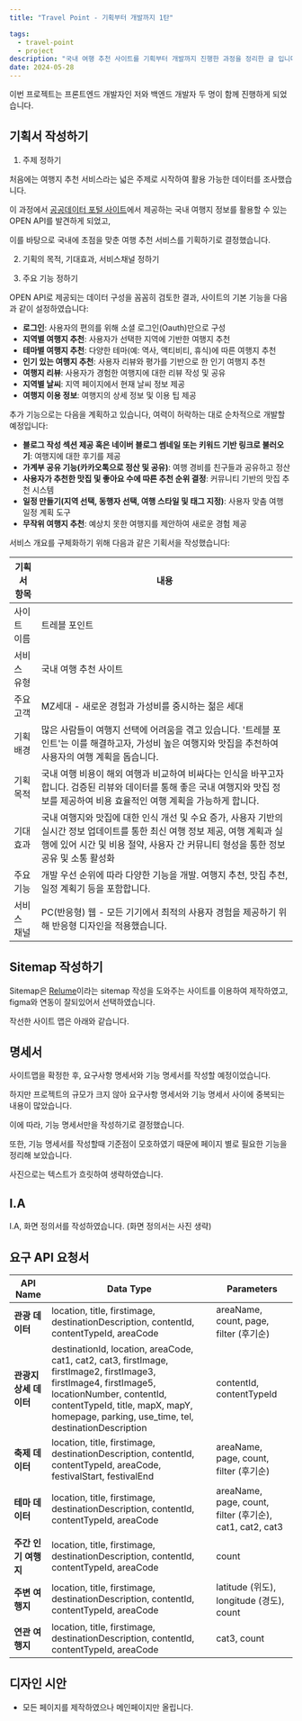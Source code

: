```yaml
---
title: "Travel Point - 기획부터 개발까지 1탄"

tags:
  - travel-point
  - project
description: "국내 여행 추천 사이트를 기획부터 개발까지 진행한 과정을 정리한 글 입니다."
date: 2024-05-28
---
```


이번 프로젝트는 프론트엔드 개발자인 저와 백엔드 개발자 두 명이 함께 진행하게 되었습니다.

## 기획서 작성하기

1. 주제 정하기

처음에는 여행지 추천 서비스라는 넓은 주제로 시작하여 활용 가능한 데이터를 조사했습니다.

이 과정에서 [공공데이터 포털 사이트](https://www.data.go.kr/ "공공 데이터 포털")에서 제공하는 국내 여행지 정보를 활용할 수 있는 OPEN API를 발견하게 되었고,

이를 바탕으로 국내에 초점을 맞춘 여행 추천 서비스를 기획하기로 결정했습니다.

2. 기획의 목적, 기대효과, 서비스채널 정하기

3. 주요 기능 정하기

OPEN API로 제공되는 데이터 구성을 꼼꼼히 검토한 결과, 사이트의 기본 기능을 다음과 같이 설정하였습니다:

- **로그인**: 사용자의 편의를 위해 소셜 로그인(Oauth)만으로 구성
- **지역별 여행지 추천**: 사용자가 선택한 지역에 기반한 여행지 추천
- **테마별 여행지 추천**: 다양한 테마(예: 역사, 액티비티, 휴식)에 따른 여행지 추천
- **인기 있는 여행지 추천**: 사용자 리뷰와 평가를 기반으로 한 인기 여행지 추천
- **여행지 리뷰**: 사용자가 경험한 여행지에 대한 리뷰 작성 및 공유
- **지역별 날씨**: 지역 페이지에서 현재 날씨 정보 제공
- **여행지 이용 정보**: 여행지의 상세 정보 및 이용 팁 제공

추가 기능으로는 다음을 계획하고 있습니다, 여력이 허락하는 대로 순차적으로 개발할 예정입니다:

- **블로그 작성 섹션 제공 혹은 네이버 블로그 썸네일 또는 키워드 기반 링크로 불러오기**: 여행지에 대한 후기를 제공
- **가계부 공유 기능(카카오톡으로 정산 및 공유)**: 여행 경비를 친구들과 공유하고 정산
- **사용자가 추천한 맛집 및 좋아요 수에 따른 추천 순위 결정**: 커뮤니티 기반의 맛집 추천 시스템
- **일정 만들기(지역 선택, 동행자 선택, 여행 스타일 및 태그 지정)**: 사용자 맞춤 여행 일정 계획 도구
- **무작위 여행지 추천**: 예상치 못한 여행지를 제안하여 새로운 경험 제공

서비스 개요를 구체화하기 위해 다음과 같은 기획서을 작성했습니다:

| 기획서 항목 | 내용                                                                                                                                                                                                                |
| ----------- | ------------------------------------------------------------------------------------------------------------------------------------------------------------------------------------------------------------------- |
| 사이트 이름 | 트레블 포인트                                                                                                                                                                                                       |
| 서비스 유형 | 국내 여행 추천 사이트                                                                                                                                                                                               |
| 주요 고객   | MZ세대 - 새로운 경험과 가성비를 중시하는 젊은 세대                                                                                                                                                                  |
| 기획 배경   | 많은 사람들이 여행지 선택에 어려움을 겪고 있습니다. '트레블 포인트'는 이를 해결하고자, 가성비 높은 여행지와 맛집을 추천하여 사용자의 여행 계획을 돕습니다.                                                          |
| 기획 목적   | 국내 여행 비용이 해외 여행과 비교하여 비싸다는 인식을 바꾸고자 합니다. 검증된 리뷰와 데이터를 통해 좋은 국내 여행지와 맛집 정보를 제공하여 비용 효율적인 여행 계획을 가능하게 합니다.                               |
| 기대 효과   | 국내 여행지와 맛집에 대한 인식 개선 및 수요 증가, 사용자 기반의 실시간 정보 업데이트를 통한 최신 여행 정보 제공, 여행 계획과 실행에 있어 시간 및 비용 절약, 사용자 간 커뮤니티 형성을 통한 정보 공유 및 소통 활성화 |
| 주요 기능   | 개발 우선 순위에 따라 다양한 기능을 개발. 여행지 추천, 맛집 추천, 일정 계획기 등을 포함합니다.                                                                                                                      |
| 서비스 채널 | PC(반응형) 웹 - 모든 기기에서 최적의 사용자 경험을 제공하기 위해 반응형 디자인을 적용했습니다.                                                                                                                      |

## Sitemap 작성하기

Sitemap은 [Relume](https://www.relume.io/ "relume")이라는 sitemap 작성을 도와주는 사이트를 이용하여 제작하였고, figma와 연동이 잘되있어서 선택하였습니다.

작선한 사이트 맵은 아래와 같습니다.

<MdxImage
  width="600"
  alt="sitemap"
  src="https://github-production-user-asset-6210df.s3.amazonaws.com/111936229/334398056-5d6993db-7590-4638-b23d-f22ef0bd20ea.png?X-Amz-Algorithm=AWS4-HMAC-SHA256&X-Amz-Credential=AKIAVCODYLSA53PQK4ZA%2F20240528%2Fus-east-1%2Fs3%2Faws4_request&X-Amz-Date=20240528T120855Z&X-Amz-Expires=300&X-Amz-Signature=dff7246ac1a2ab73af2154b961081568fedf6c646b205e15b7fa046c7aed7cba&X-Amz-SignedHeaders=host&actor_id=111936229&key_id=0&repo_id=780308333"
/>

## 명세서

사이트맵을 확정한 후, 요구사항 명세서와 기능 명세서를 작성할 예정이었습니다. 

하지만 프로젝트의 규모가 크지 않아 요구사항 명세서와 기능 명세서 사이에 중복되는 내용이 많았습니다. 

이에 따라, 기능 명세서만을 작성하기로 결정했습니다. 

또한, 기능 명세서를 작성할때 기준점이 모호하였기 때문에 페이지 별로 필요한 기능을 정리해 보았습니다.

사진으로는 텍스트가 흐릿하여 생략하였습니다.


## I.A

<MdxImage
  width="650"
  alt="IA"
  src="https://github-production-user-asset-6210df.s3.amazonaws.com/111936229/334396487-5e487ced-594e-4b86-bb4c-7f36ef269633.png?X-Amz-Algorithm=AWS4-HMAC-SHA256&X-Amz-Credential=AKIAVCODYLSA53PQK4ZA%2F20240528%2Fus-east-1%2Fs3%2Faws4_request&X-Amz-Date=20240528T120749Z&X-Amz-Expires=300&X-Amz-Signature=57406e7111cf72b44fd1ad3c4e4aafc0d4a8a77c51eb280cfeb17a1410baea36&X-Amz-SignedHeaders=host&actor_id=111936229&key_id=0&repo_id=780308333"
/>

I.A, 화면 정의서를 작성하였습니다. (화면 정의서는 사진 생략)

## 요구 API 요청서

| API Name               | Data Type                                                                                                                                                                                                                                  | Parameters                                               |
| ---------------------- | ------------------------------------------------------------------------------------------------------------------------------------------------------------------------------------------------------------------------------------------ | -------------------------------------------------------- |
| **관광 데이터**        | location, title, firstimage, destinationDescription, contentId, contentTypeId, areaCode                                                                                                                                                    | areaName, count, page, filter (후기순)                   |
| **관광지 상세 데이터** | destinationId, location, areaCode, cat1, cat2, cat3, firstImage, firstImage2, firstImage3, firstImage4, firstImage5, locationNumber, contentId, contentTypeId, title, mapX, mapY, homepage, parking, use_time, tel, destinationDescription | contentId, contentTypeId                                 |
| **축제 데이터**        | location, title, firstimage, destinationDescription, contentId, contentTypeId, areaCode, festivalStart, festivalEnd                                                                                                                        | areaName, page, count, filter (후기순)                   |
| **테마 데이터**        | location, title, firstimage, destinationDescription, contentId, contentTypeId, areaCode                                                                                                                                                    | areaName, page, count, filter (후기순), cat1, cat2, cat3 |
| **주간 인기 여행지**   | location, title, firstimage, destinationDescription, contentId, contentTypeId, areaCode                                                                                                                                                    | count                                                    |
| **주변 여행지**        | location, title, firstimage, destinationDescription, contentId, contentTypeId, areaCode                                                                                                                                                    | latitude (위도), longitude (경도), count                 |
| **연관 여행지**        | location, title, firstimage, destinationDescription, contentId, contentTypeId, areaCode                                                                                                                                                    | cat3, count                                              |


## 디자인 시안

- 모든 페이지를 제작하였으나 메인페이지만 올립니다.

<MdxImage width='900' alt='메인페이지 디자인시안' src='https://github-production-user-asset-6210df.s3.amazonaws.com/111936229/334399611-1f97700b-f3ec-4bd6-8e76-e706e8c09642.png?X-Amz-Algorithm=AWS4-HMAC-SHA256&X-Amz-Credential=AKIAVCODYLSA53PQK4ZA%2F20240528%2Fus-east-1%2Fs3%2Faws4_request&X-Amz-Date=20240528T120806Z&X-Amz-Expires=300&X-Amz-Signature=0b52309fb53eea9ebb97cd5fd034604afdd58c42765ff364bd0ae4401d3ca217&X-Amz-SignedHeaders=host&actor_id=111936229&key_id=0&repo_id=780308333'/>